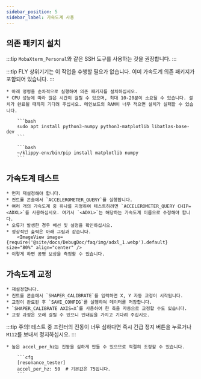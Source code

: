 ```yaml
---
sidebar_position: 5
sidebar_label: 가속도계 사용
---
```


## 의존 패키지 설치

:::tip
`MobaXterm_Personal`와 같은 SSH 도구를 사용하는 것을 권장합니다.
:::

:::tip
FLY 상위기기는 이 작업을 수행할 필요가 없습니다. 이미 가속도계 의존 패키지가 포함되어 있습니다.
:::

    * 아래 명령을 순차적으로 실행하여 의존 패키지를 설치하십시오.
    * CPU 성능에 따라 많은 시간이 걸릴 수 있으며, 최대 10-20분이 소요될 수 있습니다. 설치가 완료될 때까지 기다려 주십시오. 메인보드의 RAM이 너무 적으면 설치가 실패할 수 있습니다.

        ```bash
        sudo apt install python3-numpy python3-matplotlib libatlas-base-dev
        ```

        ```bash
        ~/klippy-env/bin/pip install matplotlib numpy
        ```

## 가속도계 테스트

    * 먼저 재설정해야 합니다.
    * 컨트롤 콘솔에서 `ACCELEROMETER_QUERY`를 실행합니다.
    * 여러 개의 가속도계 중 하나를 지정하여 테스트하려면 `ACCELEROMETER_QUERY CHIP=<ADXL>`를 사용하십시오. 여기서 `<ADXL>`는 해당하는 가속도계 이름으로 수정해야 합니다.
    * 오류가 발생한 경우 배선 및 설정을 확인하십시오.
    * 정상적인 출력은 아래 그림과 같습니다.
        <ImageView image={require('@site/docs/DebugDoc/faq/img/adxl_1.webp').default} size="80%" align="center" />
    * 이렇게 하면 공명 보상을 측정할 수 있습니다.


## 가속도계 교정

    * 재설정합니다.
    * 컨트롤 콘솔에서 `SHAPER_CALIBRATE`를 입력하면 X, Y 자동 교정이 시작됩니다.
    * 교정이 완료된 후 `SAVE_CONFIG`를 실행하여 데이터를 저장합니다.
    * `SHAPER_CALIBRATE AXIS=X`를 사용하여 한 축을 자동으로 교정할 수도 있습니다.
    * 교정 과정은 오래 걸릴 수 있으니 인내심을 가지고 기다려 주십시오.

:::tip
주의! 테스트 중 프린터의 진동이 너무 심하다면 즉시 긴급 정지 버튼을 누르거나 `M112`를 보내서 정지하십시오.
:::


    * 높은 accel_per_hz는 진동을 심하게 만들 수 있으므로 적절히 조정할 수 있습니다.

        ```cfg
        [resonance_tester]
        accel_per_hz: 50  # 기본값은 75입니다.
        ```
